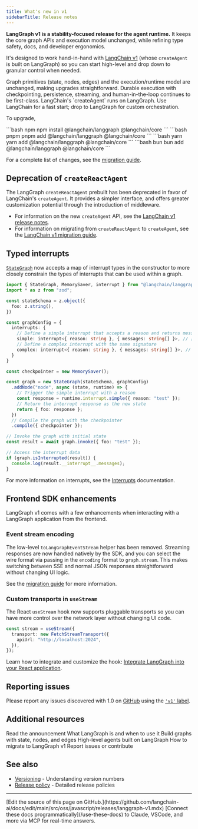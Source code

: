 ```yaml
---
title: What's new in v1
sidebarTitle: Release notes
---
```


**LangGraph v1 is a stability-focused release for the agent runtime.** It keeps the core graph APIs and execution model unchanged, while refining type safety, docs, and developer ergonomics.

It's designed to work hand-in-hand with [LangChain v1](/oss/javascript/releases/langchain-v1) (whose `createAgent` is built on LangGraph) so you can start high-level and drop down to granular control when needed.

<CardGroup cols={1}>
    <Card title="Stable core APIs" icon="diagram-project">
        Graph primitives (state, nodes, edges) and the execution/runtime model are unchanged, making upgrades straightforward.
    </Card>
    <Card title="Reliability, by default" icon="database">
        Durable execution with checkpointing, persistence, streaming, and human-in-the-loop continues to be first-class.
    </Card>
    <Card title="Seamless with LangChain v1" icon="link">
        LangChain's `createAgent` runs on LangGraph. Use LangChain for a fast start; drop to LangGraph for custom orchestration.
    </Card>
</CardGroup>

To upgrade,

<CodeGroup>
```bash npm
npm install @langchain/langgraph @langchain/core
```
```bash pnpm
pnpm add @langchain/langgraph @langchain/core
```
```bash yarn
yarn add @langchain/langgraph @langchain/core
```
```bash bun
bun add @langchain/langgraph @langchain/core
```
</CodeGroup>

For a complete list of changes, see the [migration guide](/oss/javascript/migrate/langgraph-v1).

## Deprecation of `createReactAgent`

The LangGraph `createReactAgent` prebuilt has been deprecated in favor of LangChain's `createAgent`. It provides a simpler interface, and offers greater customization potential through the introduction of middleware.

* For information on the new `createAgent` API, see the [LangChain v1 release notes](/oss/javascript/releases/langchain-v1#createagent).
* For information on migrating from `createReactAgent` to `createAgent`, see the [LangChain v1 migration guide](/oss/javascript/migrate/langchain-v1#createagent).

## Typed interrupts

[`StateGraph`](https://langchain-ai.github.io/langgraphjs/reference/classes/langgraph.StateGraph.html) now accepts a map of interrupt types in the constructor to more closely constrain the types of interrupts that can be used within a graph.

```typescript expandable
import { StateGraph, MemorySaver, interrupt } from "@langchain/langgraph";
import * as z from "zod";

const stateSchema = z.object({
  foo: z.string(),
})

const graphConfig = {
  interrupts: {
    // Define a simple interrupt that accepts a reason and returns messages
    simple: interrupt<{ reason: string }, { messages: string[] }>, // [!code highlight]
    // Define a complex interrupt with the same signature
    complex: interrupt<{ reason: string }, { messages: string[] }>, // [!code highlight]
  }
}

const checkpointer = new MemorySaver();

const graph = new StateGraph(stateSchema, graphConfig)
  .addNode("node", async (state, runtime) => {
    // Trigger the simple interrupt with a reason
    const response = runtime.interrupt.simple({ reason: "test" });
    // Return the interrupt response as the new state
    return { foo: response };
  })
  // Compile the graph with the checkpointer
  .compile({ checkpointer });

// Invoke the graph with initial state
const result = await graph.invoke({ foo: "test" });

// Access the interrupt data
if (graph.isInterrupted(result)) {
  console.log(result.__interrupt__.messages);
}
```

For more information on interrupts, see the [Interrupts](/oss/javascript/langgraph/interrupts) documentation.

## Frontend SDK enhancements

LangGraph v1 comes with a few enhancements when interacting with a LangGraph application from the frontend.

### Event stream encoding

The low-level `toLangGraphEventStream` helper has been removed. Streaming responses are now handled natively by the SDK, and you can select the wire format via passing in the `encoding` format to `graph.stream`. This makes switching between SSE and normal JSON responses straightforward without changing UI logic.

See the [migration guide](/oss/javascript/migrate/langgraph-v1#stream-encoding) for more information.

### Custom transports in `useStream`

The React `useStream` hook now supports pluggable transports so you can have more control over the network layer without changing UI code.

```typescript
const stream = useStream({
  transport: new FetchStreamTransport({
    apiUrl: "http://localhost:2024",
  }),
});
```

Learn how to integrate and customize the hook: [Integrate LangGraph into your React application](/oss/javascript/langgraph/ui).

## Reporting issues

Please report any issues discovered with 1.0 on [GitHub](https://github.com/langchain-ai/langgraphjs/issues) using the [`'v1'` label](https://github.com/langchain-ai/langgraphjs/issues?q=state%3Aopen%20label%3Av1).

## Additional resources

<CardGroup cols={3}>
    <Card title="LangGraph 1.0" icon="rocket" href="https://blog.langchain.com/langchain-langchain-1-0-alpha-releases/">
        Read the announcement
    </Card>
    <Card title="Overview" icon="book" href="/oss/javascript/langgraph/overview" arrow>
        What LangGraph is and when to use it
    </Card>
    <Card title="Graph API" icon="diagram-project" href="/oss/javascript/langgraph/graph-api" arrow>
        Build graphs with state, nodes, and edges
    </Card>
    <Card title="LangChain Agents" icon="robot" href="/oss/javascript/langchain/agents" arrow>
        High-level agents built on LangGraph
    </Card>
    <Card title="Migration guide" icon="arrow-right-arrow-left" href="/oss/javascript/migrate/langgraph-v1" arrow>
        How to migrate to LangGraph v1
    </Card>
    <Card title="GitHub" icon="github" href="https://github.com/langchain-ai/langgraphjs">
        Report issues or contribute
    </Card>
</CardGroup>

## See also

- [Versioning](/oss/javascript/versioning) - Understanding version numbers
- [Release policy](/oss/javascript/release-policy) - Detailed release policies

---

<Callout icon="pen-to-square" iconType="regular">
    [Edit the source of this page on GitHub.](https://github.com/langchain-ai/docs/edit/main/src/oss/javascript/releases/langgraph-v1.mdx)
</Callout>
<Tip icon="terminal" iconType="regular">
    [Connect these docs programmatically](/use-these-docs) to Claude, VSCode, and more via MCP for    real-time answers.
</Tip>

